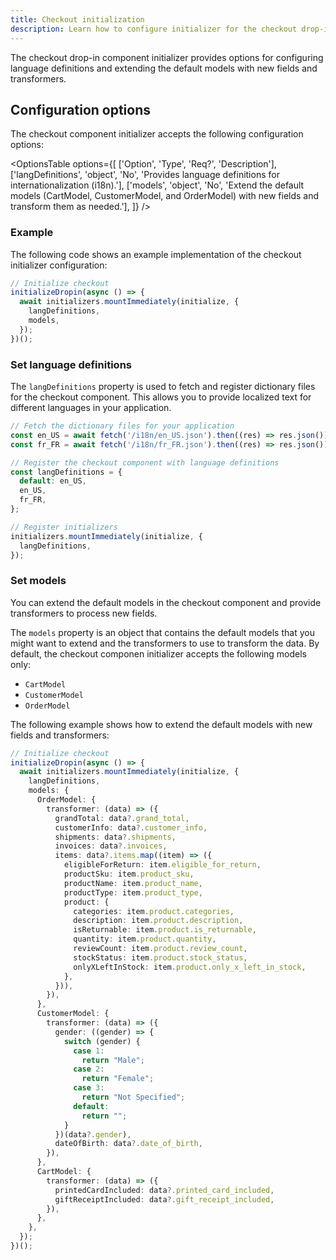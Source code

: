 ```yaml
---
title: Checkout initialization
description: Learn how to configure initializer for the checkout drop-in component.
---
```



The checkout drop-in component initializer provides options for configuring language definitions and extending the default models with new fields and transformers.

## Configuration options

The checkout component initializer accepts the following configuration options:

<OptionsTable
  options={[
    ['Option', 'Type', 'Req?', 'Description'],
    ['langDefinitions', 'object', 'No', 'Provides language definitions for internationalization (i18n).'],
    ['models', 'object', 'No', 'Extend the default models (CartModel, CustomerModel, and OrderModel) with new fields and transform them as needed.'],
  ]}
/>

### Example

The following code shows an example implementation of the checkout initializer configuration:

```ts
// Initialize checkout 
initializeDropin(async () => {
  await initializers.mountImmediately(initialize, {
    langDefinitions,
    models,
  });
})();
```

### Set language definitions

The `langDefinitions` property is used to fetch and register dictionary files for the checkout component. This allows you to provide localized text for different languages in your application.

```ts
// Fetch the dictionary files for your application
const en_US = await fetch('/i18n/en_US.json').then((res) => res.json());
const fr_FR = await fetch('/i18n/fr_FR.json').then((res) => res.json());

// Register the checkout component with language definitions
const langDefinitions = {
  default: en_US,
  en_US,
  fr_FR,
};

// Register initializers
initializers.mountImmediately(initialize, {
  langDefinitions,
});
```

### Set models

You can extend the default models in the checkout component and provide transformers to process new fields.

The `models` property is an object that contains the default models that you might want to extend and the transformers to use to transform the data. By default, the checkout componen initializer accepts the following models only:

- `CartModel`
- `CustomerModel`
- `OrderModel`

The following example shows how to extend the default models with new fields and transformers:

```ts
// Initialize checkout
initializeDropin(async () => {
  await initializers.mountImmediately(initialize, {
    langDefinitions,
    models: {
      OrderModel: {
        transformer: (data) => ({
          grandTotal: data?.grand_total,
          customerInfo: data?.customer_info,
          shipments: data?.shipments,
          invoices: data?.invoices,
          items: data?.items.map((item) => ({
            eligibleForReturn: item.eligible_for_return,
            productSku: item.product_sku,
            productName: item.product_name,
            productType: item.product_type,
            product: {
              categories: item.product.categories,
              description: item.product.description,
              isReturnable: item.product.is_returnable,
              quantity: item.product.quantity,
              reviewCount: item.product.review_count,
              stockStatus: item.product.stock_status,
              onlyXLeftInStock: item.product.only_x_left_in_stock,
            },
          })),
        }),
      },
      CustomerModel: {
        transformer: (data) => ({
          gender: ((gender) => {
            switch (gender) {
              case 1:
                return "Male";
              case 2:
                return "Female";
              case 3:
                return "Not Specified";
              default:
                return "";
            }
          })(data?.gender),
          dateOfBirth: data?.date_of_birth,
        }),
      },
      CartModel: {
        transformer: (data) => ({
          printedCardIncluded: data?.printed_card_included,
          giftReceiptIncluded: data?.gift_receipt_included,
        }),
      },
    },
  });
})();
```